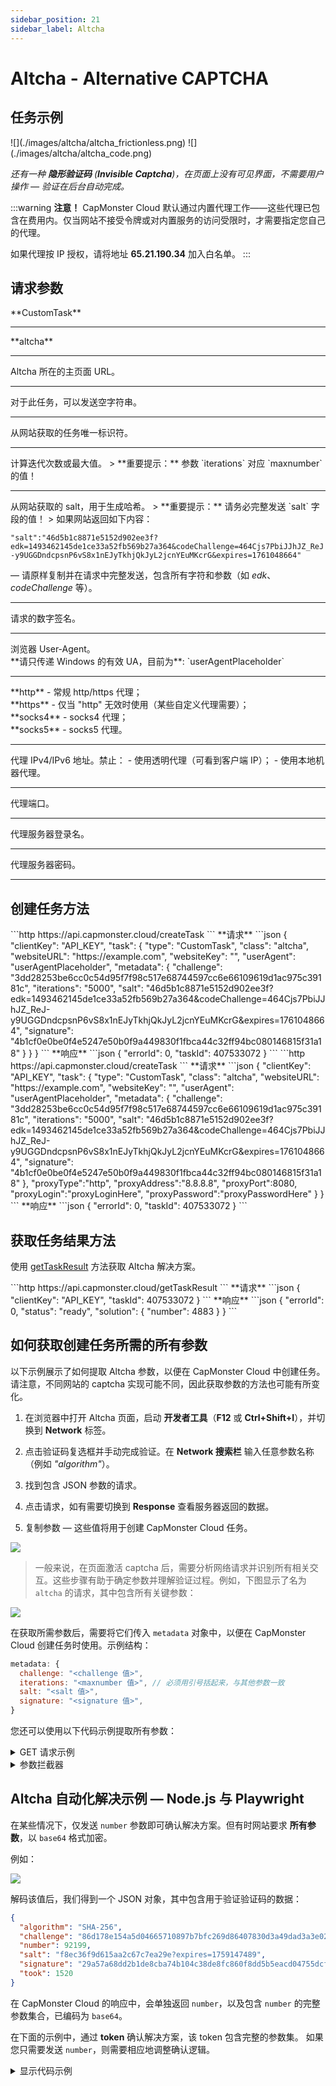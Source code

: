 ```yaml
---
sidebar_position: 21
sidebar_label: Altcha
---
```



# Altcha - Alternative CAPTCHA

<ArticleHead slug="captchas/altcha-task" />

<PriceBlockWrap>
  <PriceBlock title="altcha" captchaId="altcha"/>
</PriceBlockWrap>

## 任务示例

<Tabs className="full-width-tabs">
  <TabItem value="pow" label="PoW (工作量证明)" default>
    ![](./images/altcha/altcha_frictionless.png)
  </TabItem>
  <TabItem value="code" label="Code Captcha">
    ![](./images/altcha/altcha_code.png)
  </TabItem>
</Tabs>

*还有一种 **隐形验证码** (**Invisible Captcha**)，在页面上没有可见界面，不需要用户操作 — 验证在后台自动完成。*

:::warning **注意！**
CapMonster Cloud 默认通过内置代理工作——这些代理已包含在费用内。仅当网站不接受令牌或对内置服务的访问受限时，才需要指定您自己的代理。

如果代理按 IP 授权，请将地址 **65.21.190.34** 加入白名单。
:::

## 请求参数

<TabItem value="proxyless" label="CustomTask（无代理）" default className="bordered-panel">
  
  <ParamItem title="type" required type="string" />
  **CustomTask**

  ---

  <ParamItem title="class" required type="string" />
  **altcha**

  ---

  <ParamItem title="websiteURL" required type="string" />
  Altcha 所在的主页面 URL。

  ---

  <ParamItem title="websiteKey" required type="string" />
  对于此任务，可以发送空字符串。

  ---

  <ParamItem title="challenge (metadata 内)" required="required" type="string" />
  从网站获取的任务唯一标识符。

  ---

  <ParamItem title="iterations (metadata 内)" required="required" type="string" />
  计算迭代次数或最大值。
  > **重要提示：** 参数 `iterations` 对应 `maxnumber` 的值！

  ---

  <ParamItem title="salt (metadata 内)" required="required" type="string" />
  从网站获取的 salt，用于生成哈希。
  > **重要提示：** 请务必完整发送 `salt` 字段的值！
> 如果网站返回如下内容：

`"salt":"46d5b1c8871e5152d902ee3f?edk=1493462145de1ce33a52fb569b27a364&codeChallenge=464Cjs7PbiJJhJZ_ReJ-y9UGGDndcpsnP6vS8x1nEJyTkhjQkJyL2jcnYEuMKcrG&expires=1761048664"`

— 请原样复制并在请求中完整发送，包含所有字符和参数（如 *edk*、*codeChallenge* 等）。

  ---

  <ParamItem title="signature (metadata 内)" required="required" type="string" />
  请求的数字签名。

  ---

  <ParamItem title="userAgent" type="string" />
  浏览器 User-Agent。<br />
  **请只传递 Windows 的有效 UA，目前为**: `userAgentPlaceholder`

  ---

  <ParamItem title="proxyType" type="string" />
  **http** - 常规 http/https 代理；<br />
  **https** - 仅当 "http" 无效时使用（某些自定义代理需要）；<br />
  **socks4** - socks4 代理；<br />
  **socks5** - socks5 代理。

  ---

  <ParamItem title="proxyAddress" type="string" />
  <p>
    代理 IPv4/IPv6 地址。禁止：
    - 使用透明代理（可看到客户端 IP）；
    - 使用本地机器代理。
  </p>

  ---

  <ParamItem title="proxyPort" type="integer" />
  代理端口。

  ---

  <ParamItem title="proxyLogin" type="string" />
  代理服务器登录名。

  ---

  <ParamItem title="proxyPassword" type="string" />
  代理服务器密码。

  ---
</TabItem>

## 创建任务方法
<Tabs className="full-width-tabs filled-tabs request-tabs" groupId="captcha-type">
  <TabItem value="proxyless" label="Altcha CustomTask（无代理）" default className="method-panel">
    <MethodItem>
      ```http
      https://api.capmonster.cloud/createTask
      ```
    </MethodItem>
    <MethodDescription>
      **请求**
      ```json
      {
        "clientKey": "API_KEY",
        "task": {
          "type": "CustomTask",
          "class": "altcha",
          "websiteURL": "https://example.com",
          "websiteKey": "",
          "userAgent": "userAgentPlaceholder",
          "metadata": {
            "challenge": "3dd28253be6cc0c54d95f7f98c517e68744597cc6e66109619d1ac975c39181c",
            "iterations": "5000",
            "salt": "46d5b1c8871e5152d902ee3f?edk=1493462145de1ce33a52fb569b27a364&codeChallenge=464Cjs7PbiJJhJZ_ReJ-y9UGGDndcpsnP6vS8x1nEJyTkhjQkJyL2jcnYEuMKcrG&expires=1761048664",
            "signature": "4b1cf0e0be0f4e5247e50b0f9a449830f1fbca44c32ff94bc080146815f31a18"
          }
        }
      }
      ```
      **响应**
      ```json
      {
        "errorId": 0,
        "taskId": 407533072
      }
      ```
    </MethodDescription>
  </TabItem>

  <TabItem value="proxy" label="Altcha CustomTask（使用代理）" className="method-panel">
    <MethodItem>
      ```http
      https://api.capmonster.cloud/createTask
      ```
    </MethodItem>
    <MethodDescription>
      **请求**
      ```json
      {
        "clientKey": "API_KEY",
        "task": {
          "type": "CustomTask",
          "class": "altcha",
          "websiteURL": "https://example.com",
          "websiteKey": "",
          "userAgent": "userAgentPlaceholder",
          "metadata": {
            "challenge": "3dd28253be6cc0c54d95f7f98c517e68744597cc6e66109619d1ac975c39181c",
            "iterations": "5000",
            "salt": "46d5b1c8871e5152d902ee3f?edk=1493462145de1ce33a52fb569b27a364&codeChallenge=464Cjs7PbiJJhJZ_ReJ-y9UGGDndcpsnP6vS8x1nEJyTkhjQkJyL2jcnYEuMKcrG&expires=1761048664",
            "signature": "4b1cf0e0be0f4e5247e50b0f9a449830f1fbca44c32ff94bc080146815f31a18"
          },
          "proxyType":"http",
          "proxyAddress":"8.8.8.8",
          "proxyPort":8080,
          "proxyLogin":"proxyLoginHere",
          "proxyPassword":"proxyPasswordHere"
        }
      }
      ```
      **响应**
      ```json
      {
        "errorId": 0,
        "taskId": 407533072
      }
      ```
    </MethodDescription>
  </TabItem>
</Tabs>

## 获取任务结果方法

使用 [getTaskResult](../api/methods/get-task-result.mdx) 方法获取 Altcha 解决方案。

<TabItem value="proxyless" label="Altcha CustomTask（无代理）" default className="method-panel-full">
  <MethodItem>
    ```http
    https://api.capmonster.cloud/getTaskResult
    ```
  </MethodItem>
  <MethodDescription>
    **请求**
    ```json
    {
      "clientKey": "API_KEY",
      "taskId": 407533072
    }
    ```
    **响应**
    ```json
    {
      "errorId": 0,
      "status": "ready",
      "solution": {
        "number": 4883
      }
    }
    ```
  </MethodDescription>
</TabItem>

## 如何获取创建任务所需的所有参数

以下示例展示了如何提取 Altcha 参数，以便在 CapMonster Cloud 中创建任务。请注意，不同网站的 captcha 实现可能不同，因此获取参数的方法也可能有所变化。

1. 在浏览器中打开 Altcha 页面，启动 **开发者工具**（**F12** 或 **Ctrl+Shift+I**），并切换到 **Network** 标签。

2. 点击验证码复选框并手动完成验证。在 **Network 搜索栏** 输入任意参数名称（例如 *"algorithm"*）。

3. 找到包含 JSON 参数的请求。

4. 点击请求，如有需要切换到 **Response** 查看服务器返回的数据。

5. 复制参数 — 这些值将用于创建 CapMonster Cloud 任务。

![](./images/altcha/altcha_parameters.png)

> 一般来说，在页面激活 captcha 后，需要分析网络请求并识别所有相关交互。这些步骤有助于确定参数并理解验证过程。例如，下图显示了名为 `altcha` 的请求，其中包含所有关键参数：

![](./images/altcha/altcha_parameters1.png)

在获取所需参数后，需要将它们传入 `metadata` 对象中，以便在 CapMonster Cloud 创建任务时使用。示例结构：

```javascript
metadata: {
  challenge: "<challenge 值>", 
  iterations: "<maxnumber 值>", // 必须用引号括起来，与其他参数一致
  salt: "<salt 值>",             
  signature: "<signature 值>",  
}
```

您还可以使用以下代码示例提取所有参数：

<details>
<summary>GET 请求示例</summary>

对指定 URL 执行 HTTP GET 请求，并将响应输出到控制台。

```javascript
const url = 'https://example-portal.mysite.rs.gov.br/Altcha/Example'; // 用于提取验证码参数的 API 端点

fetch(url, { method: 'GET' })
  .then(res => res.text())
  .then(data => console.log('Response:', data))
  .catch(err => console.error(err));
````

</details>

<details>
<summary>参数拦截器</summary>

浏览器脚本，重写 `fetch` 和 `XMLHttpRequest`，以自动监控网络请求并提取关键 Altcha 验证码参数。将此脚本粘贴到验证码页面的浏览器控制台中并激活验证码 — 所需参数将自动输出到控制台。

```javascript
(function() {
  const keywords = ['algorithm','challenge','maxnumber','salt','signature'];
  const foundParams = {};

  const intercept = (url, body, text) => {
    keywords.forEach(key => {
      if ((url && url.includes(key)) || (body && body.includes(key)) || (text && text.includes(key))) {
        foundParams[key] = foundParams[key] || [];
        if (url?.includes(key)) foundParams[key].push(url);
        if (body?.includes(key)) foundParams[key].push(body);
        if (text?.includes(key)) foundParams[key].push(text);
      }
    });
    if (Object.keys(foundParams).length) console.log('Found parameters:', foundParams);
  };

  const originalFetch = window.fetch;
  window.fetch = async (...args) => {
    const [resource, config] = args;
    const url = typeof resource === 'string' ? resource : resource.url;
    const body = config?.body;
    const response = await originalFetch.apply(this, args);
    try {
      const text = await response.clone().text();
      intercept(url, body, text);
    } catch {}
    return response;
  };

  const originalOpen = XMLHttpRequest.prototype.open;
  const originalSend = XMLHttpRequest.prototype.send;

  XMLHttpRequest.prototype.open = function(method, url, ...rest) {
    this._url = url;
    return originalOpen.call(this, method, url, ...rest);
  };

  XMLHttpRequest.prototype.send = function(body) {
    this.addEventListener('load', () => intercept(this._url, body, this.responseText));
    return originalSend.call(this, body);
  };
})();
```
</details>

## Altcha 自动化解决示例 — Node.js 与 Playwright

在某些情况下，仅发送 `number` 参数即可确认解决方案。但有时网站要求 **所有参数**，以 `base64` 格式加密。

例如：

![](./images/altcha/altcha_base64.png)

解码该值后，我们得到一个 JSON 对象，其中包含用于验证验证码的数据：

```json
{
  "algorithm": "SHA-256",
  "challenge": "86d178e154a5d04665710897b7bfc269d86407830d3a49dad3a3e027f6a824a6",
  "number": 92199,
  "salt": "f8ec36f9d615aa2c67c7ea29e?expires=1759147489",
  "signature": "29a57a68dd2b1de8cba74b104c38de8fc860f8dd5b5eacd04755dcff7eb7ee8f",
  "took": 1520
}
```

在 CapMonster Cloud 的响应中，会单独返回 `number`，以及包含 `number` 的完整参数集合，已编码为 `base64`。

在下面的示例中，通过 **token** 确认解决方案，该 token 包含完整的参数集。
如果您只需要发送 `number`，则需要相应地调整确认逻辑。

<details>
<summary>显示代码示例</summary>

```javascript
const { chromium } = require("playwright");

// 替换为你的值：
// - API_KEY → 你的 CapMonster Cloud 密钥
// - ALTCHA_PAGE → Altcha 页面地址
const API_KEY = "your_capmonster_cloud_api_key";
const ALTCHA_PAGE = "https://url_with_altcha";

(async () => {
  const browser = await chromium.launch({ headless: false, devtools: true });
  const context = await browser.newContext(); 
  const page = await context.newPage(); 

  await page.route("**/*", (route) => {
    const url = route.request().url();
    if (url.includes("api.capmonster.cloud")) return route.abort();
    return route.continue();
  });

  let challengeResp = null; // 存储 Altcha challenge 的变量
  page.on("response", async (response) => {
    try {
      if (response.url().includes("/Altcha/GerarDesafio")) {
        challengeResp = await response.json(); // 获取 challenge JSON 参数
        console.log("Captured /Altcha/GerarDesafio:", challengeResp);
      }
    } catch {}
  });

  await page.goto(ALTCHA_PAGE, { waitUntil: "networkidle" });

  try {
    await page.waitForSelector("altcha-widget input[type='checkbox']", { timeout: 10000 });
    await page.click("altcha-widget input[type='checkbox']");
  } catch {
    const widgetHandle = await page.$("altcha-widget");
    if (widgetHandle) await widgetHandle.click(); // 如果标准选择器未找到
  }

  // 等待 challenge
  const start = Date.now();
  while (!challengeResp && Date.now() - start < 30000) {
    await new Promise((r) => setTimeout(r, 300));
  }
  if (!challengeResp) {
    console.error("无法捕获 /Altcha/GerarDesafio。");
    await browser.close();
    return;
  }

  const { challenge, salt, signature, maxnumbers } = challengeResp;

  // 构建 CapMonster Cloud 创建任务请求体
  const createTaskBody = {
    clientKey: API_KEY,
    task: {
      type: "CustomTask",
      class: "altcha",
      websiteURL: ALTCHA_PAGE,
      websiteKey: "",
      userAgent:
        "userAgentPlaceholder",
      metadata: {
        challenge,
        iterations: maxnumbers,
        salt,
        signature,
      },
    },
  };

  // 创建任务
  const taskResp = await fetch("https://api.capmonster.cloud/createTask", {
    method: "POST",
    headers: { "Content-Type": "application/json" },
    body: JSON.stringify(createTaskBody),
  }).then((r) => r.json());

  console.log("CreateTask response:", taskResp);
  if (!taskResp || !taskResp.taskId) {
    console.error("创建任务失败:", taskResp);
    await browser.close();
    return;
  }

  const taskId = taskResp.taskId;

  // 等待任务解决
  let fullSolution = null;
  const maxPollMs = 120000;
  const pollStart = Date.now();
  while (Date.now() - pollStart < maxPollMs) {
    const res = await fetch("https://api.capmonster.cloud/getTaskResult", {
      method: "POST",
      headers: { "Content-Type": "application/json" },
      body: JSON.stringify({ clientKey: API_KEY, taskId }),
    }).then((r) => r.json());

    if (res.status === "ready") {
      fullSolution = res.solution;
      console.log("CapMonster 完整解决方案:", fullSolution);
      break;
    }
    await new Promise((r) => setTimeout(r, 3000));
  }

  if (!fullSolution) {
    console.error("在指定时间内未收到解决方案。");
    await browser.close();
    return;
  }

  // 提取 token
  const token =
    (fullSolution && fullSolution.data && fullSolution.data.token) ||
    fullSolution.token ||
    (fullSolution && fullSolution.data) ||
    null;

  if (!token) {
    console.error("CapMonster 响应中未找到 token:", fullSolution);
    await browser.close();
    return;
  }

  // 将 token 注入页面
  await page.evaluate((tokenValue) => {
    const cpv = document.querySelector("#captchaParaValidar");
    if (cpv) {
      cpv.value = tokenValue;
    } else {
      const created = document.createElement("input");
      created.type = "hidden";
      created.id = "captchaParaValidar";
      created.name = "captchaParaValidar";
      created.value = tokenValue;
      (document.querySelector("form") || document.body).appendChild(created);
    }

    let alt = document.querySelector('input[name="altcha"]');
    if (alt) {
      alt.value = tokenValue;
    } else {
      const created2 = document.createElement("input");
      created2.type = "hidden";
      created2.name = "altcha";
      created2.value = tokenValue;
      (document.querySelector("form") || document.body).appendChild(created2);
    }

    const widget = document.querySelector("altcha-widget");
    if (widget) {
      widget.setAttribute("data-state", "verified");
      const checkbox = widget.querySelector("input[type='checkbox']");
      if (checkbox) {
        checkbox.checked = true;
        checkbox.dispatchEvent(new Event("change", { bubbles: true }));
      }
      const label = widget.querySelector(".altcha-label");
      if (label) label.textContent = "Verified";
    }
  }, token);

  console.log("Token 已注入:", token);
})();
```
</details>
